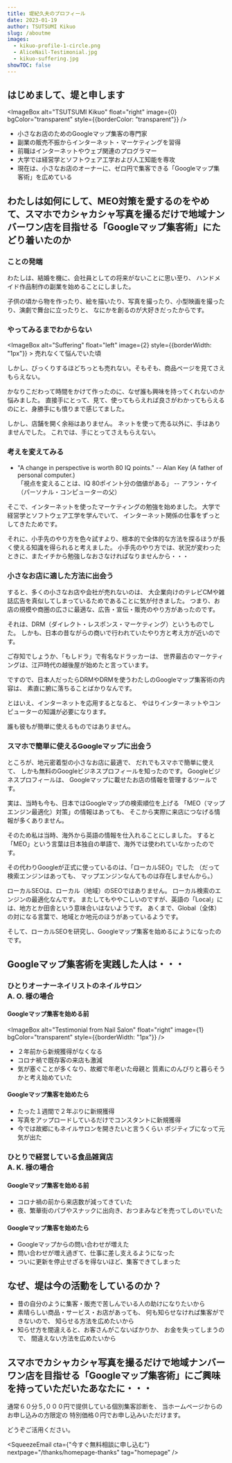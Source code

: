```yaml
---
title: 堤紀久夫のプロフィール
date: 2023-01-19
author: TSUTSUMI Kikuo
slug: /aboutme
images: 
  - kikuo-profile-1-circle.png
  - AliceNail-Testimonial.jpg
  - kikuo-suffering.jpg
showTOC: false
---
```

## はじめまして、堤と申します

<ImageBox alt="TSUTSUMI Kikuo" float="right" 
       image={0} bgColor="transparent"
       style={{borderColor: "transparent"}} />

- 小さなお店のためのGoogleマップ集客の専門家
- 副業の販売不振からインターネット・マーケティングを習得
- 前職はインターネットやウェブ関連のプログラマー
- 大学では経営学とソフトウェア工学および人工知能を専攻
- 現在は、小さなお店のオーナーに、ゼロ円で集客できる「Googleマップ集客術」を広めている

<clear />

## わたしは如何にして、MEO対策を愛するのをやめて、スマホでカシャカシャ写真を撮るだけで地域ナンバーワン店を目指せる「Googleマップ集客術」にたどり着いたのか

### ことの発端

わたしは、結婚を機に、会社員としての将来がないことに思い至り、
ハンドメイド作品制作の副業を始めることにしました。

子供の頃から物を作ったり、絵を描いたり、写真を撮ったり、小型映画を撮ったり、演劇で舞台に立ったりと、
なにかを創るのが大好きだったからです。

### やってみるまでわからない

<ImageBox alt="Suffering" float="left" image={2}
	  style={{borderWidth: "1px"}} >
<footnote>売れなくて悩んでいた頃</footnote>
</ImageBox>

しかし、びっくりするほどちっとも売れない。そもそも、商品ページを見てさえもらえない。

かなりこだわって時間をかけて作ったのに、なぜ誰も興味を持ってくれないのか悩みました。
直接手にとって、見て、使ってもらえれば良さがわかってもらえるのにと、身勝手にも憤りまで感じてました。

しかし、店舗を開く余裕はありません。
ネットを使って売る以外に、手はありませんでした。
これでは、手にとってさえもらえない。

<clear />

### 考えを変えてみる
- "A change in perspective is worth 80 IQ points." -- Alan Key (A father of personal computer.)<br/>
  「視点を変えることは、IQ 80ポイント分の価値がある」 -- アラン・ケイ（パーソナル・コンピューターの父）

そこで、インターネットを使ったマーケティングの勉強を始めました。
大学で経営学とソフトウェア工学を学んでいて、
インターネット関係の仕事をずっとしてきたためです。

それに、小手先のやり方を色々試すより、根本的で全体的な方法を探るほうが長く使える知識を得られると考えました。
小手先のやり方では、状況が変わったときに、またイチから勉強しなおさなければなりませんから・・・

### 小さなお店に適した方法に出会う

すると、多くの小さなお店や会社が売れないのは、
大企業向けのテレビCMや雑誌広告を真似してしまっているためであることに気が付きました。
つまり、お店の規模や商圏の広さに最適な、広告・宣伝・販売のやり方があったのです。

それは、DRM（ダイレクト・レスポンス・マーケティング）というものでした。
しかも、日本の昔ながらの商いで行われていたやり方と考え方が近いのです。

ご存知でしょうか、「もしドラ」で有名なドラッカーは、
世界最古のマーケティングは、江戸時代の越後屋が始めたと言っています。

ですので、日本人だったらDRMやDRMを使うわたしのGoogleマップ集客術の内容は、
素直に腑に落ちることばかりなんです。

とはいえ、インターネットを応用するとなると、
やはりインターネットやコンピューターの知識が必要になります。

誰も彼もが簡単に使えるものではありません。

### スマホで簡単に使えるGoogleマップに出会う

ところが、地元密着型の小さなお店に最適で、
だれでもスマホで簡単に使えて、
しかも無料のGoogleビジネスプロフィールを知ったのです。
Googleビジネスプロフィールは、
Googleマップに載せたお店の情報を管理するツールです。

実は、当時も今も、日本ではGoogleマップの検索順位を上げる
「MEO（マップエンジン最適化）対策」の情報はあっても、
そこから実際に来店につなげる情報が多くありません。

そのため私は当時、海外から英語の情報を仕入れることにしました。
すると「MEO」という言葉は日本独自の単語で、海外では使われていなかったのです。

その代わりGoogleが正式に使っているのは、「ローカルSEO」でした
（だって検索エンジンはあっても、
マップエンジンなんてものは存在しませんから。）

ローカルSEOは、ローカル（地域）のSEOではありません。
ローカル検索のエンジンの最適化なんです。
またしてもややこしいのですが、英語の「Local」には、地方とか田舎という意味合いはないようです。
あくまで、Global（全体）の対になる言葉で、地域とか地元のほうがあっているようです。

そして、ローカルSEOを研究し、Googleマップ集客を始めるにようになったのです。

## Googleマップ集客術を実践した人は・・・

### ひとりオーナーネイリストのネイルサロン<br/> A. O. 様の場合

#### Googleマップ集客を始める前

<ImageBox alt="Testimonial from Nail Salon" float="right" 
       image={1} bgColor="transparent"
       style={{borderWidth: "1px"}} />

* ２年前から新規獲得がなくなる
* コロナ禍で既存客の来店も激減
* 気が塞ぐことが多くなり、故郷で年老いた母親と
  質素にのんびりと暮らそうかと考え始めていた

#### Googleマップ集客を始めたら

* たった１週間で２年ぶりに新規獲得
* 写真をアップロードしているだけでコンスタントに新規獲得
* 今では故郷にもネイルサロンを開きたいと言うくらい
  ポジティブになって元気が出た

### ひとりで経営している食品雑貨店<br/> A. K. 様の場合

#### Googleマップ集客を始める前

* コロナ禍の前から来店数が減ってきていた
* 夜、繁華街のパブやスナックに出向き、おつまみなどを売ってしのいでいた

#### Googleマップ集客を始めたら

* Googleマップからの問い合わせが増えた
* 問い合わせが増え過ぎて、仕事に差し支えるようになった
* ついに更新を停止せざるを得ないほど、集客できてしまった

## なぜ、堤は今の活動をしているのか？

* 昔の自分のように集客・販売で苦しんでいる人の助けになりたいから
* 素晴らしい商品・サービス・お店があっても、
  何も知らせなければ集客ができないので、
  知らせる方法を広めたいから
* 知らせ方を間違えると、お客さんがこないばかりか、
  お金を失ってしまうので、
  間違えない方法を広めたいから

## スマホでカシャカシャ写真を撮るだけで地域ナンバーワン店を目指せる「Googleマップ集客術」にご興味を持っていただいたあなたに・・・

通常６０分５,０００円で提供している個別集客診断を、
当ホームページからのお申し込みの方限定の
特別価格０円でお申し込みいただけます。

どうぞご活用ください。

<SqueezeEmail cta={"今すぐ無料相談に申し込む"} 
          nextpage="/thanks/homepage-thanks"
          tag="homepage"
        />
